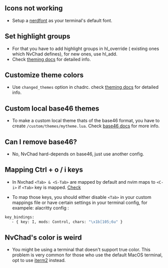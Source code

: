 ## Icons not working

- Setup a [nerdfont](https://www.nerdfonts.com/#home) as your terminal's default font.

## Set highlight groups 

- For that you have to add highlight groups in hl_override ( existing ones which NvChad defines), for new ones, use hl_add. 
- Check [theming docs](https://nvchad.com/docs/config/theming) for detailed info.


## Customize theme colors 

- Use `changed_themes` option in chadrc. check [theming docs](https://nvchad.com/docs/config/theming#customize_themes) for detailed info.

## Custom local base46 themes

- To make a custom local theme thats of the base46 format, you have to create `/custom/themes/mytheme.lua`. Check [base46 docs](https://github.com/NvChad/base46/blob/v2.0/README.md) for more info.


## Can I remove base46?

- No, NvChad hard-depends on base46, just use another config.

## Mapping Ctrl + o / i keys

- In Nvchad `<Tab> & <S-Tab>` are mapped by default and nvim maps to `<C-i>` if `<Tab>` key is mapped. [Check](https://stackoverflow.com/questions/16209213/vim-jump-forward-with-c-i-doesnt-work-for-me-too-snipmate/16209534#16209534)

- To map those keys, you should either disable `<Tab>` in your custom mappings file or have certain settings in your terminal config, for exampele:  alacritty config : 

```bash
key_bindings:
   - { key: I, mods: Control, chars: "\x1b[105;6u" }
 ```

## NvChad's color is weird

- You might be using a terminal that doesn't support true color. This problem is very common for those who use the default MacOS terminal, opt to use [iterm2](https://iterm2.com/) instead. 
